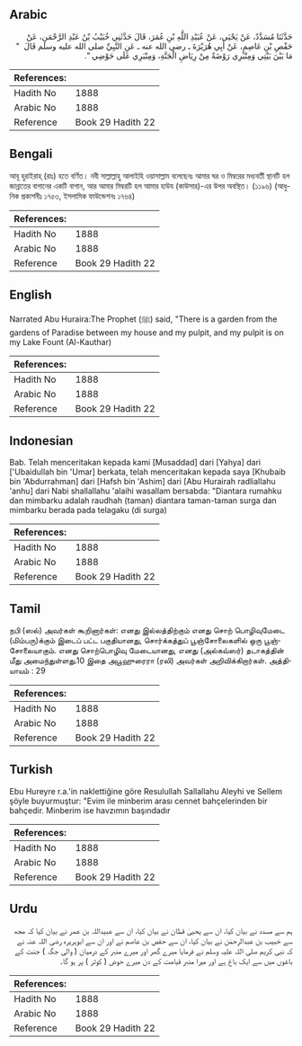 ## Arabic


<div dir="rtl" lang="ar" style={{fontSize:'larger',backgroundColor:'#f8f9fa',padding:20}}>
حَدَّثَنَا مُسَدَّدٌ، عَنْ يَحْيَى، عَنْ عُبَيْدِ اللَّهِ بْنِ عُمَرَ، قَالَ حَدَّثَنِي خُبَيْبُ بْنُ عَبْدِ الرَّحْمَنِ، عَنْ حَفْصِ بْنِ عَاصِمٍ، عَنْ أَبِي هُرَيْرَةَ ـ رضى الله عنه ـ عَنِ النَّبِيِّ صلى الله عليه وسلم قَالَ ‏ "‏ مَا بَيْنَ بَيْتِي وَمِنْبَرِي رَوْضَةٌ مِنْ رِيَاضِ الْجَنَّةِ، وَمِنْبَرِي عَلَى حَوْضِي ‏"‏‏.‏
</div>
<div style={{backgroundColor:'#f8f9fa',padding:20, marginBottom: 10}}><table> <thead> <tr> <th>References:</th> <th></th> </tr> </thead> <tbody><tr><td>Hadith No</td><td>1888</td></tr><tr><td>Arabic No</td><td>1888</td></tr><tr><td>Reference</td><td>Book 29 Hadith 22</td></tr></tbody></table></div>

## Bengali


<div dir="ltr" lang="bn" style={{fontSize:'larger',backgroundColor:'#f8f9fa',padding:20}}>
আবূ হুরাইরাহ্ (রাঃ) হতে বর্ণিত। নবী সাল্লাল্লাহু আলাইহি ওয়াসাল্লাম বলেছেনঃ আমার ঘর ও মিম্বরের মধ্যবর্তী স্থানটি হল জান্নাতের বাগানের একটি বাগান, আর আমার মিম্বরটি হল আমার হাউয (কাউসার)-এর উপর অবস্থিত। (১১৯৬) (আধুনিক প্রকাশনীঃ ১৭৫৩, ইসলামিক ফাউন্ডেশনঃ ১৭৬৪)
</div>
<div style={{backgroundColor:'#f8f9fa',padding:20, marginBottom: 10}}><table> <thead> <tr> <th>References:</th> <th></th> </tr> </thead> <tbody><tr><td>Hadith No</td><td>1888</td></tr><tr><td>Arabic No</td><td>1888</td></tr><tr><td>Reference</td><td>Book 29 Hadith 22</td></tr></tbody></table></div>

## English


<div dir="ltr" lang="en" style={{fontSize:'larger',backgroundColor:'#f8f9fa',padding:20}}>
Narrated Abu Huraira:The Prophet (ﷺ) said, "There is a garden from the gardens of Paradise between my house and my pulpit, and my pulpit is on my Lake Fount (Al-Kauthar)
</div>
<div style={{backgroundColor:'#f8f9fa',padding:20, marginBottom: 10}}><table> <thead> <tr> <th>References:</th> <th></th> </tr> </thead> <tbody><tr><td>Hadith No</td><td>1888</td></tr><tr><td>Arabic No</td><td>1888</td></tr><tr><td>Reference</td><td>Book 29 Hadith 22</td></tr></tbody></table></div>

## Indonesian


<div dir="ltr" lang="id" style={{fontSize:'larger',backgroundColor:'#f8f9fa',padding:20}}>
Bab. Telah menceritakan kepada kami [Musaddad] dari [Yahya] dari ['Ubaidullah bin 'Umar] berkata, telah menceritakan kepada saya [Khubaib bin 'Abdurrahman] dari [Hafsh bin 'Ashim] dari [Abu Hurairah radliallahu 'anhu] dari Nabi shallallahu 'alaihi wasallam bersabda: "Diantara rumahku dan mimbarku adalah raudhah (taman) diantara taman-taman surga dan mimbarku berada pada telagaku (di surga)
</div>
<div style={{backgroundColor:'#f8f9fa',padding:20, marginBottom: 10}}><table> <thead> <tr> <th>References:</th> <th></th> </tr> </thead> <tbody><tr><td>Hadith No</td><td>1888</td></tr><tr><td>Arabic No</td><td>1888</td></tr><tr><td>Reference</td><td>Book 29 Hadith 22</td></tr></tbody></table></div>

## Tamil


<div dir="ltr" lang="ta" style={{fontSize:'larger',backgroundColor:'#f8f9fa',padding:20}}>
நபி (ஸல்) அவர்கள் கூறினார்கள்: எனது இல்லத்திற்கும் எனது சொற் பொழிவுமேடை (மிம்பரு)க்கும் இடைப் பட்ட பகுதியானது, சொர்க்கத்துப் பூஞ்சோலைகளில் ஒரு பூஞ்சோலையாகும். எனது சொற்பொழிவு மேடையானது, எனது (அல்கவ்ஸர்) தடாகத்தின் மீது அமைந்துள்ளது.10 இதை அபூஹுரைரா (ரலி) அவர்கள் அறிவிக்கிறார்கள். அத்தியாயம் : 29
</div>
<div style={{backgroundColor:'#f8f9fa',padding:20, marginBottom: 10}}><table> <thead> <tr> <th>References:</th> <th></th> </tr> </thead> <tbody><tr><td>Hadith No</td><td>1888</td></tr><tr><td>Arabic No</td><td>1888</td></tr><tr><td>Reference</td><td>Book 29 Hadith 22</td></tr></tbody></table></div>

## Turkish


<div dir="ltr" lang="tr" style={{fontSize:'larger',backgroundColor:'#f8f9fa',padding:20}}>
Ebu Hureyre r.a.'in naklettiğine göre Resulullah Sallallahu Aleyhi ve Sellem şöyle buyurmuştur: "Evim ile minberim arası cennet bahçelerinden bir bahçedir. Minberim ise havzımın başındadır
</div>
<div style={{backgroundColor:'#f8f9fa',padding:20, marginBottom: 10}}><table> <thead> <tr> <th>References:</th> <th></th> </tr> </thead> <tbody><tr><td>Hadith No</td><td>1888</td></tr><tr><td>Arabic No</td><td>1888</td></tr><tr><td>Reference</td><td>Book 29 Hadith 22</td></tr></tbody></table></div>

## Urdu


<div dir="rtl" lang="ur" style={{fontSize:'larger',backgroundColor:'#f8f9fa',padding:20}}>
ہم سے مسدد نے بیان کیا، ان سے یحییٰ قطان نے بیان کیا، ان سے عبیداللہ بن عمر نے بیان کیا کہ مجھ سے خبیب بن عبدالرحمٰن نے بیان کیا، ان سے حفص بن عاصم نے اور ان سے ابوہریرہ رضی اللہ عنہ نے کہ نبی کریم صلی اللہ علیہ وسلم نے فرمایا میرے گھر اور میرے منبر کے درمیان ( والی جگہ ) جنت کے باغوں میں سے ایک باغ ہے اور میرا منبر قیامت کے دن میرے حوض ( کوثر ) پر ہو گا۔
</div>
<div style={{backgroundColor:'#f8f9fa',padding:20, marginBottom: 10}}><table> <thead> <tr> <th>References:</th> <th></th> </tr> </thead> <tbody><tr><td>Hadith No</td><td>1888</td></tr><tr><td>Arabic No</td><td>1888</td></tr><tr><td>Reference</td><td>Book 29 Hadith 22</td></tr></tbody></table></div>